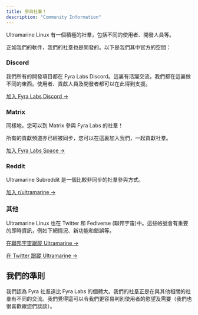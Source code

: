 ```yaml
---
title: 參與社羣！
description: "Community Information"
---
```


Ultramarine Linux 有一個積極的社羣，包括不同的使用者、開發人員等。

正如我們的軟件，我們的社羣也是開發的。以下是我們其中官方的空間：

### Discord

我們所有的開發項目都在 Fyra Labs Discord。這裏有活躍交流，我們都在這裏做不同的東西。使用者、貢獻人員及開發者都可以在此得到支援。

[加入 Fyra Labs Discord →](https://discord.gg/5fdPuxTg5Q)

### Matrix

同樣地，您可以到 Matrix 參與 Fyra Labs 的社羣！

所有的貢獻頻道亦已經被同步，您可以在這裏加入我們，一起貢獻社羣。

[加入 Fyra Labs Space →](https://matrix.to/#/#hub:fyralabs.com)

### Reddit

Ultramarine Subreddit 是一個比較非同步的社羣參與方式。

[加入 r/ultramarine →](https://reddit.com/r/ultramarine)

### 其他

Ultramarine Linux 也在 Twitter 和 Fediverse (聯邦宇宙)中。這些帳號會有重要的即時資訊，例如下網情況、新功能和錯誤等。

[在聯邦宇宙跟蹤 Ultramarine →](https://fedi.fyralabs.com/@ultramarine)

[在 Twitter 跟蹤 Ultramarine →](https://twitter.com/UltramarineProj)

## 我們的準則

我們認為 Fyra 社羣遠比 Fyra Labs 的個體大。我們的社羣正是在與其他相關的社羣有不同的交流。我們覺得這可以令我們更容易判別使用者的慾望及需要（我們也很喜歡跟您們談談）。
